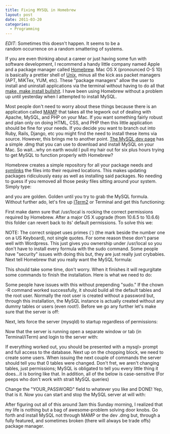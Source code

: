 ```yaml
---
title: Fixing MYSQL in Homebrew
layout: post
date: 2011-03-20
categories:
  - Programming
---
```


*EDIT*: Sometimes this doesn't happen. It seems to be a random occurrence on a random smattering of systems.

If you are even thinking about a career or just having some fun with software development, I recommend a handy little company named Apple and a package manager called <a href="http://mxcl.github.com/homebrew/">Homebrew</a>. Mac OS X (pronounced O-S 10) is basically a prettier shell of <a href="http://en.wikipedia.org/wiki/Unix">Unix</a>, minus all the kick ass packet managers (APT, MiKTex, YUM, etc). These "package managers" allow the user to install and uninstall applications via the terminal without having to do all that <a href="http://www.codecoffee.com/tipsforlinux/articles/27.html">make, make install bullshit</a>. I have been using Homebrew without a problem up until yesterday when I attempted to install MySQL.

Most people don't need to worry about these things because there is an application called <a href="http://www.mamp.info/en/index.html">MAMP</a> that takes all the legwork out of dealing with Apache, MySQL, and PHP on your Mac. If you want something fairly robust and plan only on doing HTML, CSS, and PHP then this little application should be fine for your needs. If you decide you want to branch out into Ruby, Rails, Django, etc you might find the need to install these items via source. However, this brings me to another point. <a href="http://dev.mysql.com/">The MySQL dev page</a> has a simple .dmg that you can use to download and install MySQL on your Mac.  So wait...why on earth would I pull my hair out for six plus hours trying to get MySQL to function properly with Homebrew?

Homebrew creates a simple repository for all your package needs and <a href="http://en.wikipedia.org/wiki/Symbolic_link">symlinks</a> the files into their required locations. This makes updating packages ridiculously easy as well as installing said packages. No needing to guess if you removed all those pesky files sitting around your system. Simply type:

<script src="https://gist.github.com/2711119.js?file=brew install"></script>

and you are golden. Golden until you try to grab the MySQL formula. Without further ado, let's fire up <a href="http://code.google.com/p/iterm2/">ITerm2</a> or Terminal and get this functioning:

First make damn sure that /usr/local is rocking the correct permissions required by Homebrew. After a major OS X upgrade (from 10.6.5 to 10.6.6) this folder can revert back to its' default permissions. To solve this we:

<script src="https://gist.github.com/2711119.js?file=chown"></script>

NOTE: The correct snippet uses primes (`) (the mark beside the number one on a US Keyboard), not single quotes. For some reason these don't parse well with Wordpress. This just gives you ownership under /usr/local so you don't have to install every formula with the sudo command. Some people have "security" issues with doing this but, they are just really just crybabies. Next tell Homebrew that you really want the MySQL formula:

<script src="https://gist.github.com/2711119.js?file=brew mysql"></script>

This should take some time, don't worry. When it finishes it will regurgitate some commands to finish the installation. Here is what we need to do:

<script src="https://gist.github.com/2711119.js?file=build mysql"></script>

Some people have issues with this without prepending "sudo." If the chown -R command worked successfully, it should build all the default tables and the root user. Normally the root user is created without a password but, through this installation, the MySQL instance is actually created without any dummy tables or users (even root!). Before we go any further let's make sure that the server is off:

<script src="https://gist.github.com/2711119.js?file=launch_ctl"></script>

Next, lets force the server (mysqld) to startup regardless of permissions:

<script src="https://gist.github.com/2711119.js?file=grant-tables"></script>

Now that the server is running open a separate window or tab (in Terminal/iTerm) and login to the server with:

<script src="https://gist.github.com/2711119.js?file=u root"></script>

If everything worked out, you should be presented with a mysql&gt; prompt and full access to the database. Next up on the chopping block, we need to create some users. When issuing the next couple of commands the server should tell you that 0 tables were changed. Don't fret, we aren't changing tables, just permissions; MySQL is obligated to tell you every little thing it does...it is boring like that. In addition, all of the below is case-sensitive (For peeps who don't work with strait MySQL queries)

<script src="https://gist.github.com/2711119.js?file=gistfile1.sql"></script>

Change the "YOUR_PASSWORD" field to whatever you like and DONE! Yep, that is it. Now you can start and stop the MySQL server at will with:

<script src="https://gist.github.com/2711119.js?file=server stop start"></script>

After figuring out all of this around 3am this Sunday morning, I realized that my life is nothing but a bag of awesome-problem solving door knobs. Go forth and install MySQL not through MAMP or the dev .dmg but, through a fully featured, and sometimes broken (there will always be trade offs) package manager.
